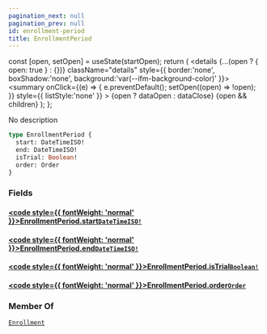 ```yaml
---
pagination_next: null
pagination_prev: null
id: enrollment-period
title: EnrollmentPeriod
---
```









  const [open, setOpen] = useState(startOpen);
  return (
    <details {...(open ? { open: true } : {})} className="details" style={{ border:'none', boxShadow:'none', background:'var(--ifm-background-color)' }}>
      <summary
        onClick={(e) => {
          e.preventDefault();
          setOpen((open) => !open);
        }}
        style={{ listStyle:'none' }}
      >
      {open ? dataOpen : dataClose}
      </summary>
      {open && children}
    </details>
  );
};








No description


```graphql
type EnrollmentPeriod {
  start: DateTimeISO!
  end: DateTimeISO!
  isTrial: Boolean!
  order: Order
}
```




### Fields

#### [<code style={{ fontWeight: 'normal' }}>EnrollmentPeriod.<b>start</b></code>](#)<Bullet />[`DateTimeISO!`](/schema/types/scalars/date-time-iso.mdx) <Badge class="badge badge--secondary" text="non-null"/> <Badge class="badge badge--secondary" text="scalar"/> 



#### [<code style={{ fontWeight: 'normal' }}>EnrollmentPeriod.<b>end</b></code>](#)<Bullet />[`DateTimeISO!`](/schema/types/scalars/date-time-iso.mdx) <Badge class="badge badge--secondary" text="non-null"/> <Badge class="badge badge--secondary" text="scalar"/> 



#### [<code style={{ fontWeight: 'normal' }}>EnrollmentPeriod.<b>isTrial</b></code>](#)<Bullet />[`Boolean!`](/schema/types/scalars/boolean.mdx) <Badge class="badge badge--secondary" text="non-null"/> <Badge class="badge badge--secondary" text="scalar"/> 



#### [<code style={{ fontWeight: 'normal' }}>EnrollmentPeriod.<b>order</b></code>](#)<Bullet />[`Order`](/schema/types/objects/order.mdx) <Badge class="badge badge--secondary" text="object"/> 







### Member Of

[`Enrollment`](/schema/types/objects/enrollment.mdx)  <Badge class="badge badge--secondary" text="object"/>

